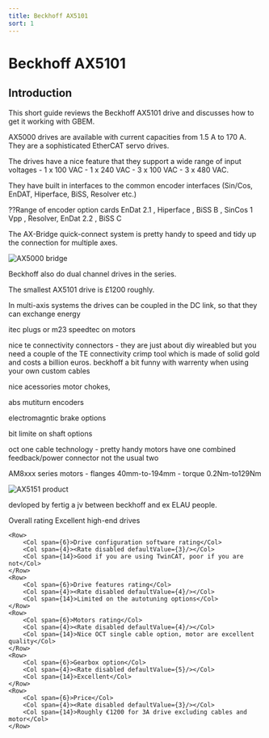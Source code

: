 ```yaml
---
title: Beckhoff AX5101
sort: 1
---
```




# Beckhoff AX5101

## Introduction

This short guide reviews the Beckhoff AX5101 drive and discusses how to get it working with GBEM. 

AX5000 drives are available with current capacities from 1.5 A to 170 A. They are a sophisticated EtherCAT servo drives.

The drives have a nice feature that they support a wide range of input voltages - 1 x 100 VAC - 1 x
240 VAC - 3 x 100 VAC - 3 x 480 VAC.

They have built in interfaces to the common encoder interfaces (Sin/Cos, EnDAT, Hiperface, BiSS, Resolver etc.)

??Range of encoder option cards EnDat 2.1 , Hiperface , BiSS B , SinCos 1 Vpp , Resolver, EnDat 2.2 , BiSS C


The AX-Bridge quick-connect system is pretty handy to speed and tidy up the connection for multiple axes.


<Image meta={ax5000_bridge} alt="AX5000 bridge" maxWidth={500}/>


Beckhoff also do dual channel drives in the series.

The smallest AX5101 drive is £1200 roughly.

In multi-axis systems the drives can be coupled in the DC link, so that they can exchange energy



itec plugs or m23 speedtec on motors

nice te connectivity connectors - they are just about diy wireabled but you need a couple of the TE connectivity crimp tool which is made of solid gold and costs a billion euros. beckhoff a bit funny with warrenty when using your own custom cables 

 nice acessories motor chokes, 

abs mutiturn encoders

electromagntic brake options

bit limite on shaft options



oct one cable technology - pretty handy motors have one combined feedback/power connector not the usual two

AM8xxx series motors - flanges 40mm-to-194mm - torque 0.2Nm-to129Nm




<Image meta={ax5151_product_shot} alt="AX5151 product" maxWidth={500}/>



devloped by fertig a jv between beckhoff and ex ELAU people.


<div style={{margin:"20px"}}>
    <Row>
        <Col span={6}>Overall rating</Col>
        <Col span={4}><Rate disabled defaultValue={4}/></Col>
        <Col span={14}>Excellent high-end drives </Col>
    </Row>

    <Row>
        <Col span={6}>Drive configuration software rating</Col>
        <Col span={4}><Rate disabled defaultValue={3}/></Col>
        <Col span={14}>Good if you are using TwinCAT, poor if you are not</Col>
    </Row>
    <Row>
        <Col span={6}>Drive features rating</Col>
        <Col span={4}><Rate disabled defaultValue={4}/></Col>
        <Col span={14}>Limited on the autotuning options</Col>
    </Row>
    <Row>
        <Col span={6}>Motors rating</Col>
        <Col span={4}><Rate disabled defaultValue={4}/></Col>
        <Col span={14}>Nice OCT single cable option, motor are excellent quality</Col>
    </Row>
    <Row>
        <Col span={6}>Gearbox option</Col>
        <Col span={4}><Rate disabled defaultValue={5}/></Col>
        <Col span={14}>Excellent</Col>
    </Row>
    <Row>
        <Col span={6}>Price</Col>
        <Col span={4}><Rate disabled defaultValue={3}/></Col>
        <Col span={14}>Roughly €1200 for 3A drive excluding cables and motor</Col>
    </Row>
</div>
